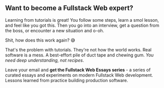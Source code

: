 ## Want to become a Fullstack Web expert?

Learning from tutorials is great! You follow some steps, learn a smol lesson, and feel like you got this. Then you go into an interview, get a question from the boss, or encounter a new situation and o-oh.

Shit, how does this work again? 😅

That's the problem with tutorials. They're not how the world works. Real software is a mess. A best-effort pile of duct tape and chewing gum. _You need deep understanding, not recipes_.

Leave your email and **get the Fullstack Web Essays series** - a series of curated essays and experiments on modern Fullstack Web development. Lessons learned from practice building production software.
